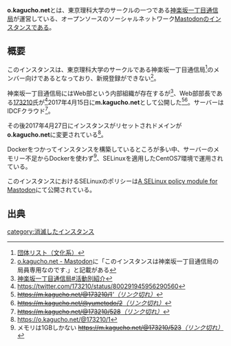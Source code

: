 '''o.kagucho.net'''とは、東京理科大学のサークルの一つである[https://kagucho.net/ 神楽坂一丁目通信局]が運営している、オープンソースのソーシャルネットワーク[[Mastodon]]のインスタンスである。

{{Infobox instance
| Name          = '''o.kagucho.net'''
| Domain        = <s>https://m.kagucho.net</s><br /> https://o.kagucho.net
| Admin         = [https://o.kagucho.net/@173210 神楽坂一丁目通信局]
| OS            = CentOS7<ref>http://173210.github.io/kagucho</ref>
| Country       = 日本
| Start         = 2017年4月15日
}}

== 概要 ==

このインスタンスは、東京理科大学のサークルである神楽坂一丁目通信局<ref>[http://www.stdass.jp/index.php?id=00052 団体リスト（文化系）]</ref>のメンバー向けであるとなっており、新規登録ができない<ref>[https://o.kagucho.net/about o.kagucho.net - Mastodon]に「このインスタンスは神楽坂一丁目通信局の局員専用なのです.」と記載がある</ref>。

神楽坂一丁目通信局にはWeb部という内部組織が存在するが<ref>[https://kagucho.net/#clubs 神楽坂一丁目通信局#活動別紹介]</ref>、Web部部長である[https://twitter.com/173210 173210]氏が<ref>[https://twitter.com/173210/status/800291945956290560 https://twitter.com/173210/status/800291945956290560]</ref>2017年4月15日に'''m.kagucho.net'''として公開した<ref>[https://m.kagucho.net/@173210/1 <s>https://m.kagucho.net/@173210/1</s>'''（リンク切れ）'']</ref><ref>[https://m.kagucho.net/@yumetodo/2 <s>https://m.kagucho.net/@yumetodo/2</s>''（リンク切れ）'']</ref>。サーバーはIDCFクラウド<ref>[https://m.kagucho.net/@173210/528 <s>https://m.kagucho.net/@173210/528</s>''（リンク切れ）'']</ref>。

その後2017年4月27日にインスタンスがリセットされドメインが'''o.kagucho.net'''に変更されている<ref>[https://o.kagucho.net/@173210/1 https://o.kagucho.net/@173210/1]</ref>。

Dockerをつかってインスタンスを構築しているところが多い中、サーバーのメモリー不足からDockerを使わず<ref>メモリは1GBしかない [https://m.kagucho.net/@173210/523 <s>https://m.kagucho.net/@173210/523</s>''（リンク切れ）'']</ref>、SELinuxを適用したCentOS7環境で運用されている。

このインスタンスにおけるSELinuxのポリシーは[https://gist.github.com/akihikodaki/b47dcbdc51c9d95bc0748418442850c8 A SELinux policy module for Mastodon]にて公開されている。

== 出典 ==
<references/>

{{DEFAULTSORT:mkaguchonet}}
[[category:消滅したインスタンス]]
